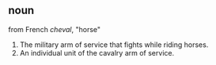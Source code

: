 ==noun==

from French ''cheval'', "horse"

#The military arm of service that fights while riding horses.
#An individual unit of the cavalry arm of service.